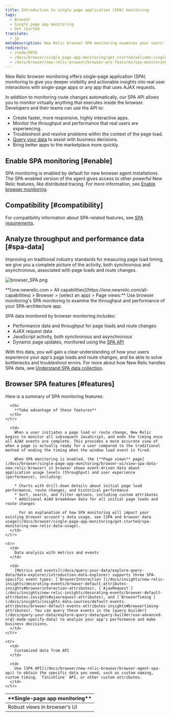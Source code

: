 ```yaml
---
title: Introduction to single page application (SPA) monitoring
tags:
  - Browser
  - Single page app monitoring
  - Get started
translate:
  - jp
metaDescription: New Relic browser SPA monitoring examines your users' experience with the frontend logic for single-page apps or any apps that pull content dynamically.
redirects:
  - /node/9976
  - /docs/browser/single-page-app-monitoring/get-started/welcome-single-page-app-monitoring
  - /docs/browser/new-relic-browser/browser-pro-features/spa-monitoring
---
```



New Relic browser monitoring offers single-page application (SPA) monitoring to give you deeper visibility and actionable insights into real user interactions with single-page apps or any app that uses AJAX requests.

In addition to monitoring route changes automatically, our SPA API allows you to monitor virtually anything that executes inside the browser. Developers and their teams can use the API to:

* Create faster, more responsive, highly interactive apps.
* Monitor the throughput and performance that real users are experiencing.
* Troubleshoot and resolve problems within the context of the page load.
* [Query your data](/docs/using-new-relic/data/understand-data/query-new-relic-data) to assist with business decisions.
* Bring better apps to the marketplace more quickly.

## Enable SPA monitoring [#enable]

SPA monitoring is enabled by default for new browser agent installations. The SPA-enabled version of the agent gives access to other powerful New Relic features, like distributed tracing. For more information, see [Enable browser monitoring](/docs/browser/new-relic-browser/installation/update-browser-agent/#agent-types).

## Compatibility [#compatibility]

For compatibility information about SPA-related features, see [SPA requirements](/docs/browser/new-relic-browser/getting-started/compatibility-requirements-browser-monitoring#spa).

## Analyze throughput and performance data [#spa-data]

Improving on traditional industry standards for measuring page load timing, we give you a complete picture of the activity, both synchronous and asynchronous, associated with page loads and route changes.

<img
  title="browser_SPA.png"
  alt="browser_SPA.png"
  src={browserSpaPageview}
/>

<figcaption>
  **[one.newrelic.com > All capabilities](https://one.newrelic.com/all-capabilities) > Browser > (select an app) > Page views:** Use browser monitoring's SPA monitoring to examine the throughput and performance of your SPA-architecture app.
</figcaption>

SPA data monitored by browser monitoring includes:

* Performance data and throughput for page loads and route changes
* AJAX request data
* JavaScript activity, both synchronous and asynchronous
* Dynamic page updates, monitored using the [SPA API](/docs/browser/new-relic-browser/browser-agent-spa-api)

With this data, you will gain a clear understanding of how your users experience your app's page loads and route changes, and be able to solve bottlenecks and troubleshoot errors. For more about how New Relic handles SPA data, see [Understand SPA data collection](/docs/browser/single-page-app-monitoring/use-spa-data/understand-spa-data-collection).

## Browser SPA features [#features]

Here is a summary of SPA monitoring features:

<table>
  <thead>
    <tr>
      <th style={{ width: "200px" }}>
        **Single-page app monitoring**
      </th>

      <th>
        **Take advantage of these features**
      </th>
    </tr>
  </thead>

  <tbody>
    <tr>
      <td>
        Robust views in browser's UI
      </td>

      <td>
        When a user initiates a page load or route change, New Relic begins to monitor all subsequent JavaScript, and ends the timing once all AJAX events are complete. This provides a more accurate view of when a page is actually ready for a user compared to the traditional method of ending the timing when the window load event is fired.

        When SPA monitoring is enabled, the [**Page views** page](/docs/browser/single-page-app-monitoring/browser-ui/view-spa-data-new-relic-browser) in browser shows event-driven data about application usage levels (throughput) and user experience (performance), including:

        * Charts with drill-down details about initial page load performance, route changes, and historical performance
        * Sort, search, and filter options, including custom attributes
        * Additional AJAX breakdown data for all initial page loads and route changes

          For an explanation of how SPA monitoring will impact your existing browser account's data usage, see [SPA and browser data usage](/docs/browser/single-page-app-monitoring/get-started/spa-monitoring-new-relic-data-usage).
      </td>
    </tr>

    <tr>
      <td>
        Data analysis with metrics and events
      </td>

      <td>
        [Metrics and events](/docs/query-your-data/explore-query-data/data-explorer/introduction-data-explorer) supports three SPA-specific event types: [`BrowserInteraction`](/docs/insights/new-relic-insights/decorating-events/browser-default-attributes-insights#browserinteraction-attributes), [`AjaxRequest`](/docs/insights/new-relic-insights/decorating-events/browser-default-attributes-insights#ajaxrequest-attributes), and [`BrowserTiming`](/docs/insights/insights-data-sources/default-events-attributes/browser-default-events-attributes-insights#browsertiming-attributes). You can query these events in the [query builder](/docs/query-your-data/explore-query-data/query-builder/use-advanced-nrql-mode-specify-data) to analyze your app's performance and make business decisions.
      </td>
    </tr>

    <tr>
      <td>
        Customized data from API
      </td>

      <td>
        Use [SPA API](/docs/browser/new-relic-browser/browser-agent-spa-api) to obtain the specific data you need, such as custom naming, custom timing, `finishline` API, or other custom attributes.
      </td>
    </tr>
  </tbody>
</table>
